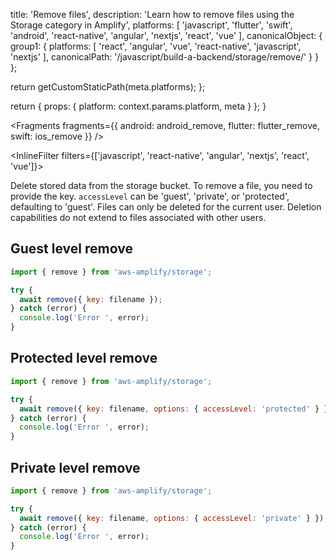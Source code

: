 
  title: 'Remove files',
  description: 'Learn how to remove files using the Storage category in Amplify',
  platforms: [
    'javascript',
    'flutter',
    'swift',
    'android',
    'react-native',
    'angular',
    'nextjs',
    'react',
    'vue'
  ],
  canonicalObject: {
    group1: {
      platforms: [
        'react',
        'angular',
        'vue',
        'react-native',
        'javascript',
        'nextjs'
      ],
      canonicalPath: '/javascript/build-a-backend/storage/remove/'
    }
  }
};

  return getCustomStaticPath(meta.platforms);
};

  return {
    props: {
      platform: context.params.platform,
      meta
    }
  };
}


<Fragments
  fragments={{
    android: android_remove,
    flutter: flutter_remove,
    swift: ios_remove
  }}
/>

<InlineFilter filters={['javascript', 'react-native', 'angular', 'nextjs', 'react', 'vue']}>

Delete stored data from the storage bucket. To remove a file, you need to provide the key. `accessLevel` can be 'guest', 'private', or 'protected', defaulting to 'guest'. Files can only be deleted for the current user. Deletion capabilities do not extend to files associated with other users.

## Guest level remove

```javascript
import { remove } from 'aws-amplify/storage';

try {
  await remove({ key: filename });
} catch (error) {
  console.log('Error ', error);
}
```

## Protected level remove

```javascript
import { remove } from 'aws-amplify/storage';

try {
  await remove({ key: filename, options: { accessLevel: 'protected' } });
} catch (error) {
  console.log('Error ', error);
}
```

## Private level remove

```javascript
import { remove } from 'aws-amplify/storage';

try {
  await remove({ key: filename, options: { accessLevel: 'private' } });
} catch (error) {
  console.log('Error ', error);
}
```

</InlineFilter>
